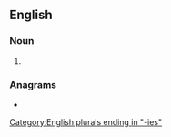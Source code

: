 ==English==

===Noun===
{{head|en|noun plural form}}

# {{plural of|acidity|lang=en}}

===Anagrams===
* {{anagrams|en|adicities}}

[[Category:English plurals ending in "-ies"]]